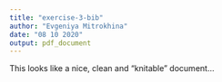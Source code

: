 ```yaml
---
title: "exercise-3-bib"
author: "Evgeniya Mitrokhina"
date: "08 10 2020"
output: pdf_document
---
```


\section{Comments}

This looks like a nice, clean and "knitable" document...